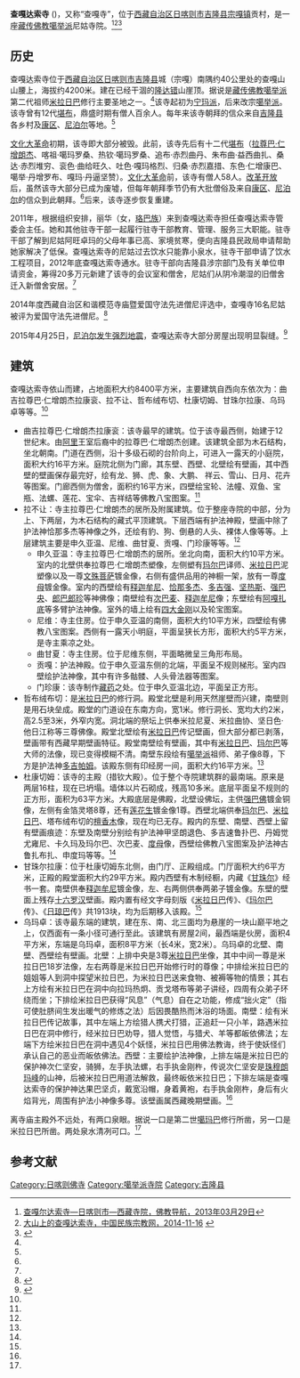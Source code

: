 {{Infobox Tibetan Buddhist monastery
|name =查嘎达索寺
|image =
|alt = 
|caption = 
|t=བྲག་དཀར་རྟ་སོ།
|w=brag dkar rta so
|to = 
|ipa={{IPA|}}
|z=
|thdl=
|e=
|tc=查嘎達索寺
|s=查嘎达索寺
|p=
|m=
|k=
|pushpin_map = 
|latd =  | latm =  | lats =  | latNS = 
|longd=  | longm= | longs =| longEW = 
|iso_region = 
|map_caption = 
|mapsize = 
|location_country = 中国
|location = {{CHN}}[[西藏自治区|西藏自治区]][[日喀则市|日喀则市]][[吉隆县|吉隆县]]
|coordinates={{coord|28.6125|85.26}}
|coordinates_display =
|founded_by = 
|date_founded =
|date_renovated =
|sect = [[噶举派|噶举派]]
|mather =
|children =
|dedicated_to = 
|tulku =
|head_lama = 
|head_mgh =
|no._of_monks = 
|architecture = 
|festivals =
|footnotes = 
}}

'''查嘎达索寺''' ({{bo|བྲག་དཀར་རྟ་སོ།}})，又称“查嘎寺”，位于[[西藏自治区|西藏自治区]][[日喀则市|日喀则市]][[吉隆县|吉隆县]][[宗嘎镇|宗嘎镇]]贡村，是一座[[藏传佛教|藏传佛教]][[噶举派|噶举派]]尼姑寺院。<ref name=kmx>[http://www.fjdh.com/ffzt/fjhy/ahsy2013/03/184930220792.html 查嘎尔达索寺—日喀则市—西藏寺院，佛教导航，2013年03月29日]{{Dead link|date=2018年7月 |bot=InternetArchiveBot |fix-attempted=no }}</ref><ref name=zgmzzjw>[http://www.mzb.com.cn/html/report/141121679-1.htm 大山上的查嘎达索寺，中国民族宗教网，2014-11-16] {{webarchive|url=https://web.archive.org/web/20160304103035/http://www.mzb.com.cn/html/report/141121679-1.htm |date=2016-03-04 }}</ref><ref name=lihua>{{Cite web |url=http://www.zgxzqw.gov.cn/mztj/zjgz/201412/t20141224_35492.htm |title=恪尽职守见忠诚——访吉隆县查嘎达索寺管委会主任丽华，中国共产党西藏自治区委员会，2014-12-24 |access-date=2015-04-27 |archive-date=2019-08-11 |archive-url=https://web.archive.org/web/20190811013135/http://www.zgxzqw.gov.cn/mztj/zjgz/201412/t20141224_35492.htm |dead-url=no }}</ref>

==历史==
查嘎达索寺位于[[西藏自治区|西藏自治区]][[日喀则市|日喀则市]][[吉隆县|吉隆县]]城（宗嘎）南隅约40公里处的查嘎山山腰上，海拔约4200米。建在已经干涸的[[隆达错|隆达错]]山崖顶。据说是[[藏传佛教|藏传佛教]][[噶举派|噶举派]]第二代祖师[[米拉日巴|米拉日巴]]修行主要圣地之一。<ref name=zgmzzjw/>该寺起初为[[宁玛派|宁玛派]]，后来改宗[[噶举派|噶举派]]。该寺曾有12代[[堪布|堪布]]，鼎盛时期有僧人百余人。每年来该寺朝拜的信众来自[[吉隆县|吉隆县]]各乡村及[[康区|康区]]、[[尼泊尔|尼泊尔]]等地。<ref name=kmx/>

[[文化大革命|文化大革命]]初期，该寺即大部分被毁。此前，该寺先后有十二代[[堪布|堪布]]（[[拉尊巴·仁增朗杰|拉尊巴·仁增朗杰]]、喀祖·噶玛罗桑、热钦·噶玛罗桑、追布·赤烈曲丹、朱布曲·益西曲扎、桑达·赤烈堆穷、衮色·曲给旺久、吐色·嘎玛格烈、归桑·赤烈嘉措、东色·仁增康巴、噶举·丹增罗布、嘎玛·丹逼坚赞）。[[文化大革命|文化大革命]]前，该寺有僧人58人。[[改革开放|改革开放]]后，虽然该寺大部分已成为废墟，但每年朝拜季节仍有大批僧俗及来自[[康区|康区]]、[[尼泊尔|尼泊尔]]的信众到此朝拜。<ref name=kmx/>后来，该寺逐步恢复重建。

2011年，根据组织安排，丽华（女，[[珞巴族|珞巴族]]）来到查嘎达索寺担任查嘎达索寺管委会主任。她和其他驻寺干部一起履行驻寺干部教育、管理、服务三大职能。驻寺干部了解到尼姑阿旺卓玛的父母年事已高、家境贫寒，便向吉隆县民政局申请帮助她家解决了低保。查嘎达索寺的尼姑过去饮水只能靠小泉水，驻寺干部申请了饮水工程项目，2012年底查嘎达索寺通水。驻寺干部向吉隆县涉宗部门及有关单位申请资金，筹得20多万元新建了该寺的会议室和僧舍，尼姑们从阴冷潮湿的旧僧舍迁入新僧舍安居。<ref name=lihua/>

2014年度西藏自治区和谐模范寺庙暨爱国守法先进僧尼评选中，查嘎寺16名尼姑被评为爱国守法先进僧尼。<ref>{{Cite web |url=http://epaper.chinatibetnews.com/xzrb/html/2014-12/23/content_588812.htm |title=2014年度全区和谐模范寺庙暨爱国守法先进僧尼名单，西藏日报，2014-12-23 |access-date=2015-04-27 |archive-url=https://web.archive.org/web/20160304191339/http://epaper.chinatibetnews.com/xzrb/html/2014-12/23/content_588812.htm |archive-date=2016-03-04 |dead-url=yes }}</ref>

2015年4月25日，[[2015年尼泊尔地震|尼泊尔发生强烈地震]]，查嘎达索寺大部分房屋出现明显裂缝。<ref>{{Cite web |url=http://news.sohu.com/20150426/n411900548.shtml |title=尼泊尔地震西藏多座寺庙古迹受损 国道山体滑坡，搜狐，2015-04-26 |access-date=2015-04-27 |archive-date=2019-07-13 |archive-url=https://web.archive.org/web/20190713015120/http://news.sohu.com/20150426/n411900548.shtml |dead-url=no }}</ref>

==建筑==
查嘎达索寺依山而建，占地面积大约8400平方米，主要建筑自西向东依次为：曲吉拉尊巴·仁增朗杰拉康衮、拉不让、哲布绒布切、杜康切姆、甘珠尔拉康、乌玛卓等等。<ref name=kmx/>

*曲吉拉尊巴·仁增朗杰拉康衮：该寺最早的建筑。位于该寺最西侧，始建于12世纪末。由[[阿里地区|阿里]]王室后裔中的拉尊巴·仁增朗杰创建。该建筑全部为木石结构，坐北朝南。门道在西侧，沿十多级石砌的台阶向上，可进入一露天的小庭院，面积大约16平方米。庭院北侧为门廊，其东壁、西壁、北壁绘有壁画，其中西壁的壁画保存最完好，绘有龙、狮、虎、象、大鹏、 祥云、雪山、日月、花卉等图案。门廊西侧为僧舍，面积约16平方米，四壁绘宝轮、法幢、双鱼、宝瓶、法螺、莲花、宝伞、吉祥结等佛教八宝图案。<ref name=kmx/>
*拉不让：寺主拉尊巴·仁增朗杰的居所及附属建筑。位于整座寺院的中部，分为上、下两层，为木石结构的藏式平顶建筑。下层西端有护法神殿，壁画中除了护法神恰那多杰等神像之外，还绘有豹、狗、倒悬的人头、裸体人像等等。上层建筑主要是申久亚温、尼维、曲甘夏、贡嘎、门珍康等等。<ref name=kmx/>
**申久亚温：寺主拉尊巴·仁增朗杰的居所。坐北向南，面积大约10平方米。室内的北壁供奉拉尊巴·仁增朗杰塑像，左侧塑有[[玛尔巴|玛尔巴]]译师、[[米拉日巴|米拉日巴]]泥塑像以及一尊[[文殊菩萨|文殊菩萨]]镀金像，右侧有盛供品用的神橱一架，放有一尊[[度母|度母]]镀金像。室内的西壁绘有[[释迦牟尼|释迦牟尼]]、[[恰那多杰|恰那多杰]]、[[多吉强|多吉强]]、[[坚热斯|坚热斯]]、[[强巴央|强巴央]]、[[郎巴郎珍|郎巴郎珍]]等神佛像；南壁绘有[[次巴麦|次巴麦]]、[[释迦牟尼|释迦牟尼]]像；东壁绘有[[阿嘎扎底|阿嘎扎底]]等多臂护法神像。室外的墙上绘有[[四大金刚|四大金刚]]以及轮宝图案。
**尼维：寺主住房。位于申久亚温的南侧，面积大约10平方米，四壁绘有佛教八宝图案。西侧有一露天小明庭，平面呈狭长方形，面积大约5平方米，是寺主乘凉之处。
**曲甘夏：寺主住房。位于尼维东侧，平面略微呈三角形布局。
**贡嘎：护法神殿。位于申久亚温东侧的北端，平面呈不规则梯形。室内四壁绘护法神像，其中有许多骷髅、人头骨法器等图案。
**门珍康：该寺制作[[藏药|藏药]]之处。位于申久亚温北边，平面呈正方形。
*哲布绒布切：是[[米拉日巴|米拉日巴]]的修行洞。殿堂北壁是利用天然崖壁而兴建，南壁则是用石块垒成。殿堂的门道设在东南方向，宽1米。修行洞长、宽均大约2米，高2.5至3米，外窄内宽。洞北端的祭坛上供奉米拉尼夏、米拉曲协、坚日色·他日江称等三尊佛像。殿堂北壁绘有[[米拉日巴|米拉日巴]]传记壁画，但大部分都已剥落，壁画带有西藏早期壁画特征。殿堂南壁绘有壁画，其中有[[米拉日巴|米拉日巴]]、[[玛尔巴|玛尔巴]]等大师的法像，现已变得模糊不清。南壁东段绘有[[噶举派|噶举派]]祖师、弟子像8尊，下方是护法神[[多吉帕姆|多吉帕姆]]。该殿东侧有印经房一间，面积大约16平方米。<ref name=kmx/>
*杜康切姆：该寺的主殿（措钦大殿）。位于整个寺院建筑群的最南端。原来是两层16柱，现在已坍塌。墙体以片石砌成，残高10多米。底层平面呈不规则的正方形，面积为63平方米。大殿底层是佛殿，北壁设佛坛，主供[[强巴佛|强巴佛]]镀金铜像，左侧有金箔灵塔8尊，还有[[莲花生|莲花生]]镀金像1尊。西壁北端供奉[[玛尔巴|玛尔巴]]、[[米拉日巴|米拉日巴]]、塔布绒布切的[[檀香木|檀香木]]像，现在均已无存。殿内的东壁、南壁、西壁上留有壁画痕迹：东壁及南壁分别绘有护法神甲坚朗退色、多吉速鲁扑巴、丹姆觉尤雍尼、卡久玛及玛尔巴、次巴麦、[[度母|度母]]像，西壁绘佛教八宝图案及护法神古鲁扎布扎、申度玛等等。<ref name=kmx/>
*甘珠尔拉康：位于杜康切姆东北侧，由门厅、正殿组成。门厅面积大约6平方米，正殿的殿堂面积大约29平方米。殿内西壁有木制经橱，内藏《[[甘珠尔|甘珠尔]]》经书一套。南壁供奉[[释迦牟尼|释迦牟尼]]镀金像，左、右两侧供奉两弟子镀金像。东壁的壁面上残存[[十六罗汉|十六罗汉]]壁画。殿内置有经文字母刻版《[[米拉日巴|米拉日巴]]传》、《[[玛尔巴|玛尔巴]]传》、《[[日琼巴|日琼巴]]传》共1913块，均为后期移入该殿。<ref name=kmx/>
*乌玛卓：该寺最东端的建筑，建在东、南、北三面均为悬崖的一块山巅平地之上，仅西面有一条小径可通行至此。该建筑有房屋2间，最西端是伙房，面积4平方米，东端是乌玛卓，面积8平方米（长4米，宽2米）。乌玛卓的北壁、南壁、西壁绘有壁画。北壁：上排中央是3尊[[米拉日巴|米拉日巴]]坐像，其中中间一尊是米拉日巴18岁法像，左右两尊是米拉日巴开始修行时的尊像；中排绘米拉日巴的姐姐等人到洞中探望米拉日巴，为米拉日巴送来食物、被褥等物的情景；其右上方绘有米拉日巴在洞中向拉玛热炯、贡戈塔布等弟子讲经，四周有众弟子环绕而坐；下排绘米拉日巴获得“风息”（气息）自在之功能，修成“拙火定”（指可使肚脐间生发出暖气的修炼之法）后因畏酷热而沐浴的场面。南壁：绘有米拉日巴传记故事，其中左端上方绘猎人携犬打猎，正追赶一只小羊，路遇米拉日巴在洞中修行，经米拉日巴劝导，猎人觉悟，与猎犬、羊等都皈依佛法；左端下方绘米拉日巴在洞中遇见4个妖怪，米拉日巴用佛法教诲，终于使妖怪们承认自己的恶业而皈依佛法。西壁：主要绘护法神像，上排左端是米拉日巴的保护神次仁坚安，骑狮，左手执法螺，右手执金刚杵，传说次仁坚安是[[珠穆朗玛峰|珠穆朗玛峰]]的山神，后被米拉日巴用道法解救，最终皈依米拉日巴；下排左端是查嘎达索寺的保护神达果巴坚贞，戴宽沿帽，身着黄袍，右手执金刚杵，身后有火焰背光，周围有护法小神像多尊。该壁画属西藏晚期壁画。<ref name=kmx/>

离寺庙主殿外不远处，有两口泉眼。据说一口是第二世[[噶玛巴|噶玛巴]]修行所凿，另一口是米拉日巴所凿。两处泉水清冽可口。<ref name=zgmzzjw/>

==参考文献==
{{reflist}}

{{日喀则地标}}
[[Category:日喀则佛寺|Category:日喀则佛寺]]
[[Category:噶举派寺院|Category:噶举派寺院]]
[[Category:吉隆县|Category:吉隆县]]
